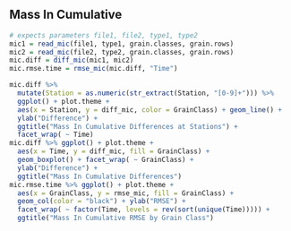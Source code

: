 
## Mass In Cumulative

```r
# expects parameters file1, file2, type1, type2
mic1 = read_mic(file1, type1, grain.classes, grain.rows)
mic2 = read_mic(file2, type2, grain.classes, grain.rows)
mic.diff = diff_mic(mic1, mic2)
mic.rmse.time = rmse_mic(mic.diff, "Time")

mic.diff %>%
  mutate(Station = as.numeric(str_extract(Station, "[0-9]+"))) %>%
  ggplot() + plot.theme +
  aes(x = Station, y = diff_mic, color = GrainClass) + geom_line() +
  ylab("Difference") +
  ggtitle("Mass In Cumulative Differences at Stations") +
  facet_wrap( ~ Time)
mic.diff %>% ggplot() + plot.theme +
  aes(x = Time, y = diff_mic, fill = GrainClass) +
  geom_boxplot() + facet_wrap( ~ GrainClass) +
  ylab("Difference") +
  ggtitle("Mass In Cumulative Differences")
mic.rmse.time %>% ggplot() + plot.theme +
  aes(x = GrainClass, y = rmse_mic, fill = GrainClass) +
  geom_col(color = "black") + ylab("RMSE") +
  facet_wrap( ~ factor(Time, levels = rev(sort(unique(Time))))) + 
  ggtitle("Mass In Cumulative RMSE by Grain Class")
```


